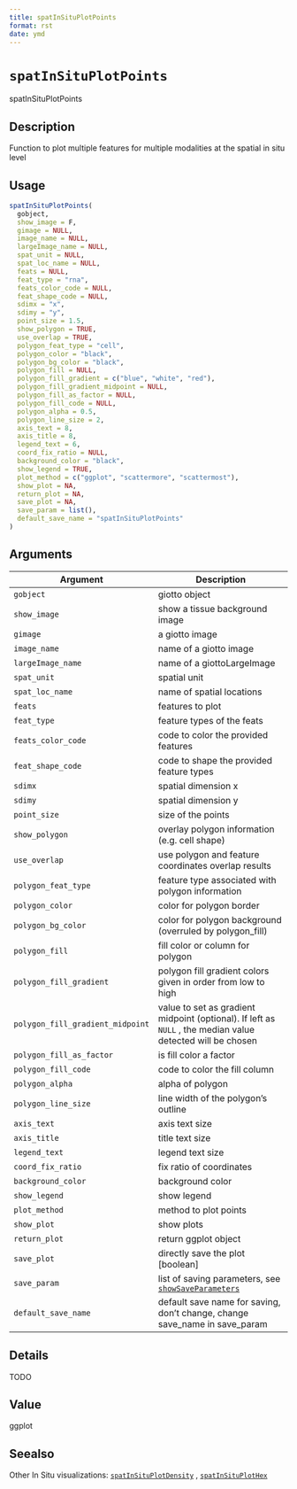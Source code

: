 ```yaml
--- 
title: spatInSituPlotPoints 
format: rst 
date: ymd 
--- 
```

# `spatInSituPlotPoints`

spatInSituPlotPoints


## Description

Function to plot multiple features for multiple modalities at the spatial in situ level


## Usage

```r
spatInSituPlotPoints(
  gobject,
  show_image = F,
  gimage = NULL,
  image_name = NULL,
  largeImage_name = NULL,
  spat_unit = NULL,
  spat_loc_name = NULL,
  feats = NULL,
  feat_type = "rna",
  feats_color_code = NULL,
  feat_shape_code = NULL,
  sdimx = "x",
  sdimy = "y",
  point_size = 1.5,
  show_polygon = TRUE,
  use_overlap = TRUE,
  polygon_feat_type = "cell",
  polygon_color = "black",
  polygon_bg_color = "black",
  polygon_fill = NULL,
  polygon_fill_gradient = c("blue", "white", "red"),
  polygon_fill_gradient_midpoint = NULL,
  polygon_fill_as_factor = NULL,
  polygon_fill_code = NULL,
  polygon_alpha = 0.5,
  polygon_line_size = 2,
  axis_text = 8,
  axis_title = 8,
  legend_text = 6,
  coord_fix_ratio = NULL,
  background_color = "black",
  show_legend = TRUE,
  plot_method = c("ggplot", "scattermore", "scattermost"),
  show_plot = NA,
  return_plot = NA,
  save_plot = NA,
  save_param = list(),
  default_save_name = "spatInSituPlotPoints"
)
```


## Arguments

Argument      |Description
------------- |----------------
`gobject`     |     giotto object
`show_image`     |     show a tissue background image
`gimage`     |     a giotto image
`image_name`     |     name of a giotto image
`largeImage_name`     |     name of a giottoLargeImage
`spat_unit`     |     spatial unit
`spat_loc_name`     |     name of spatial locations
`feats`     |     features to plot
`feat_type`     |     feature types of the feats
`feats_color_code`     |     code to color the provided features
`feat_shape_code`     |     code to shape the provided feature types
`sdimx`     |     spatial dimension x
`sdimy`     |     spatial dimension y
`point_size`     |     size of the points
`show_polygon`     |     overlay polygon information (e.g. cell shape)
`use_overlap`     |     use polygon and feature coordinates overlap results
`polygon_feat_type`     |     feature type associated with polygon information
`polygon_color`     |     color for polygon border
`polygon_bg_color`     |     color for polygon background (overruled by polygon_fill)
`polygon_fill`     |     fill color or column for polygon
`polygon_fill_gradient`     |     polygon fill gradient colors given in order from low to high
`polygon_fill_gradient_midpoint`     |     value to set as gradient midpoint (optional). If left as `NULL` , the median value detected will be chosen
`polygon_fill_as_factor`     |     is fill color a factor
`polygon_fill_code`     |     code to color the fill column
`polygon_alpha`     |     alpha of polygon
`polygon_line_size`     |     line width of the polygon's outline
`axis_text`     |     axis text size
`axis_title`     |     title text size
`legend_text`     |     legend text size
`coord_fix_ratio`     |     fix ratio of coordinates
`background_color`     |     background color
`show_legend`     |     show legend
`plot_method`     |     method to plot points
`show_plot`     |     show plots
`return_plot`     |     return ggplot object
`save_plot`     |     directly save the plot [boolean]
`save_param`     |     list of saving parameters, see [`showSaveParameters`](#showsaveparameters)
`default_save_name`     |     default save name for saving, don't change, change save_name in save_param


## Details

TODO


## Value

ggplot


## Seealso

Other In Situ visualizations:
 [`spatInSituPlotDensity`](#spatinsituplotdensity) ,
 [`spatInSituPlotHex`](#spatinsituplothex)


